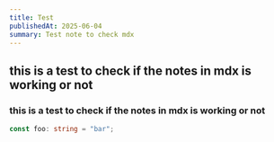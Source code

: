 ```yaml
---
title: Test
publishedAt: 2025-06-04
summary: Test note to check mdx
---
```


## this is a test to check if the notes in mdx is working or not

### this is a test to check if the notes in mdx is working or not

```ts
const foo: string = "bar";
```
